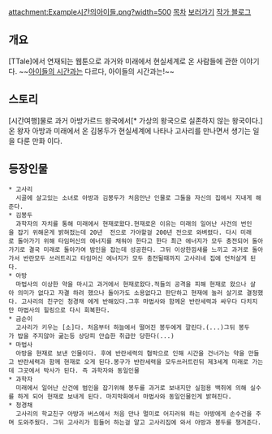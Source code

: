 attachment:Example시간의아이들.png?width=500
[[목차]]
[http://ttale.com/?m=SPWebtoon&page=srlist&pid=3 보러가기]
[http://blog.naver.com/zcoong 작가 블로그]
== 개요 ==
[TTale]에서 연재되는 웹툰으로 과거와 미래에서 현실세계로 온 사람들에 관한 이야기다. 
~~[[아이들의 시간]]과는 다르다, 아이들의 시간과는!~~

== 스토리 ==
[시간여행]물로 과거 아방가르드 왕국에서[* 가상의 왕국으로 실존하지 않는 왕국이다.] 온 왕자 아방과 미래에서 온 김봉두가 현실세계에 나타나 고사리를 만나면서 생기는 일을 다룬 만화 이다.

== 등장인물 ==
 * 고사리
   시골에 살고있는 소녀로 아방과 김봉두가 처음만난 인물로 그둘을 자신의 집에서 지내게 해준다.
 * 김봉두
   과학자의 자치를 통해 미래에서 현재로왔다.현재로온 이유는 미래의 일어난 사건의 번인을 잡기 위해온게 밝혀젔는데 20년  전으로 가야할걸 200년 전으로 와벼렸다. 다시 미래로 돌아가기 위해 타임머신의 에너지를 채워야 한다고 한다 최근 에너지가 모두 충전되어 돌아가기로 결국 미래로 돌아가여 밤인을 잡는데 성공한다. 그뒤 이상한낌새를 느끼고 과거로 돌아가서 반란모두 쓰러트리고 타임머신 에너지가 모두 충전될때까지 고사리네 집에 언처살게 된다.
 * 아방
   마법사의 이상한 약을 마시고 과거에서 현재로왔다.적들의 공격을 피해 현재로 왔으나 살아 의미가 없다고 자결 하려 했으나 돌아가도 소용없다고 판단하고 현재에 눌러 살기로 결정했다. 고사리의 친구인 청경채 에게 반해있다.그후 마법사와 함께온 반란세력과 싸우다 다치지만 마법사의 힐링으로 다시 회복한다.
 * 금순이
   고사리가 키우는 [소]다. 처음부터 하늘에서 떨어진 봉두에게 깔린다.(...)그뒤 봉두가 밥을 주지않아 굶는등 상당피 안습한 취급만 당한다(...)
 * 마법사
   아방을 현재로 보낸 인물이다. 후에 반란세력의 협박으로 인해 시간을 건너가는 약을 만들고 반란세력과 함께 현재로 오게 된다.봉구가 반란세력을 모두쓰러트린뒤 제3세계 미래로 가는데 그곳에서 박사가 된다. 즉 과학자와 동일인물
 * 과학자
   미래에서 일어난 산건에 범인을 잡기위해 봉두를 과거로 보내지만 실험용 백쥐에 의해 실수를 하게 되어 현재로 보내게 된다. 마지막화에서 마법사와 동일인물인게 밝혀진다.
 * 청경채
   고사리의 학교친구 아방과 버스에서 처음 만나 멀미로 어지러워 하는 아방에게 손수건을 주며 도와주웠다. 그뒤 고사리가 힘들어 하는걸 알고 고사리집에 와서 아방과 봉두를 챙겨준다.
